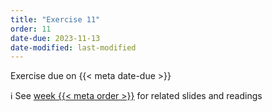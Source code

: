 ```yaml
---
title: "Exercise 11"
order: 11
date-due: 2023-11-13
date-modified: last-modified
---
```


::: {.callout-important appearance="minimal" icon="true"}
Exercise due on {{< meta date-due >}}
:::

ℹ️ See [week {{< meta order >}}](https://bldgspatialdata.github.io/website/weeks/week_{{< meta order >}}.html) for related slides and readings
